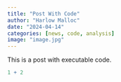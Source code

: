 ```yaml
---
title: "Post With Code"
author: "Harlow Malloc"
date: "2024-04-14"
categories: [news, code, analysis]
image: "image.jpg"
---
```


This is a post with executable code.

```r
1 + 2
```
